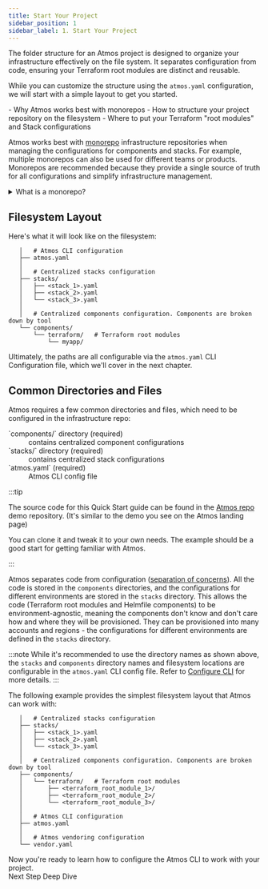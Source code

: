 ```yaml
---
title: Start Your Project
sidebar_position: 1
sidebar_label: 1. Start Your Project
---
```


<Intro>
The folder structure for an Atmos project is designed to organize your infrastructure effectively on the file system. It separates configuration from code, ensuring your Terraform root modules are distinct and reusable.
</Intro>

While you can customize the structure using the `atmos.yaml` configuration, we will start with a simple layout to get you started.

<KeyPoints>
- Why Atmos works best with monorepos
- How to structure your project repository on the filesystem
- Where to put your Terraform "root modules" and Stack configurations
</KeyPoints>


Atmos works best with [monorepo](https://en.wikipedia.org/wiki/Monorepo) infrastructure repositories when managing the configurations for components
and stacks. For example, multiple monorepos can also be used for different teams or products. Monorepos are recommended because they provide a single source of truth for all configurations and simplify infrastructure management.


<details>
<summary>What is a monorepo?</summary>

A "monorepo" is a version-controlled repository that stores all the code, configurations and scripts for the entire infrastructure composed of individual components with independent lifecycles. Monorepos usually improve collaboration, CI/CD build speed, and overall productivity. A monorepo should not be confused with a [monolith](https://en.wikipedia.org/wiki/Monolithic_application), which is a single, often large, codebase for an application.

Polyrepo architectures consist of several version-controlled repositories for code, configurations and scripts for different parts of the infrastructure. For example, depending on various requirements (including security, lifecycle management, access control, audit, etc.), separate repositories can be used to manage infrastructure per account (e.g. `dev`, `staging`, `prod`), per service, or per team.
</details>


## Filesystem Layout


Here's what it will look like on the filesystem:

```console
   │   # Atmos CLI configuration
   ├── atmos.yaml
   │  
   │   # Centralized stacks configuration
   ├── stacks/
   │   ├── <stack_1>.yaml
   │   ├── <stack_2>.yaml
   │   └── <stack_3>.yaml
   │  
   │   # Centralized components configuration. Components are broken down by tool
   └── components/
       └── terraform/   # Terraform root modules
           └── myapp/
```

Ultimately, the paths are all configurable via the `atmos.yaml` CLI Configuration file, which we'll cover in the next chapter.

## Common Directories and Files

Atmos requires a few common directories and files, which need to be configured in the infrastructure repo:

<dl>
  <dt>`components/` directory (required)</dt>
  <dd>contains centralized component configurations</dd>

  <dt>`stacks/` directory (required)</dt>
  <dd>contains centralized stack configurations</dd>

  <dt>`atmos.yaml` (required)</dt>
  <dd>Atmos CLI config file</dd>

</dl>

:::tip

The source code for this Quick Start guide can be found in the [Atmos repo](https://github.com/cloudposse/atmos/tree/master/examples/quick-start-simple) demo repository. (It's similar to the demo you see on the Atmos landing page)

You can clone it and tweak it to your own needs. The example should be a good start for getting familiar with Atmos.

:::

Atmos separates code from configuration ([separation of concerns](https://en.wikipedia.org/wiki/Separation_of_concerns)). All the code is stored in the `components` directories, and the configurations for different environments are stored in the `stacks` directory. This allows the code (Terraform root modules and Helmfile components) to be environment-agnostic, meaning the components don't know and don't care how and where they will be provisioned. They can be provisioned into many accounts and regions - the configurations for different environments are defined in the `stacks` directory.

:::note
While it's recommended to use the directory names as shown above, the `stacks` and `components` directory names and filesystem locations are configurable in the `atmos.yaml` CLI config file. Refer to [Configure CLI](/quick-start/advanced/configure-cli) for more details.
:::

The following example provides the simplest filesystem layout that Atmos can work with:

```console
   │   # Centralized stacks configuration
   ├── stacks/
   │   ├── <stack_1>.yaml
   │   ├── <stack_2>.yaml
   │   └── <stack_3>.yaml
   │  
   │   # Centralized components configuration. Components are broken down by tool
   ├── components/
   │   └── terraform/   # Terraform root modules
   │       ├── <terraform_root_module_1>/
   │       ├── <terraform_root_module_2>/
   │       └── <terraform_root_module_3>/
   │
   │   # Atmos CLI configuration
   ├── atmos.yaml
   │
   │   # Atmos vendoring configuration
   └── vendor.yaml
```

<ActionCard title="Ready to take the next step?">
    Now you're ready to learn how to configure the Atmos CLI to work with your project.
    <div>
      <PrimaryCTA to="/quick-start/simple/configure-cli">Next Step</PrimaryCTA>
      <SecondaryCTA to="/core-concepts/projects">Deep Dive</SecondaryCTA>
    </div>
</ActionCard>



